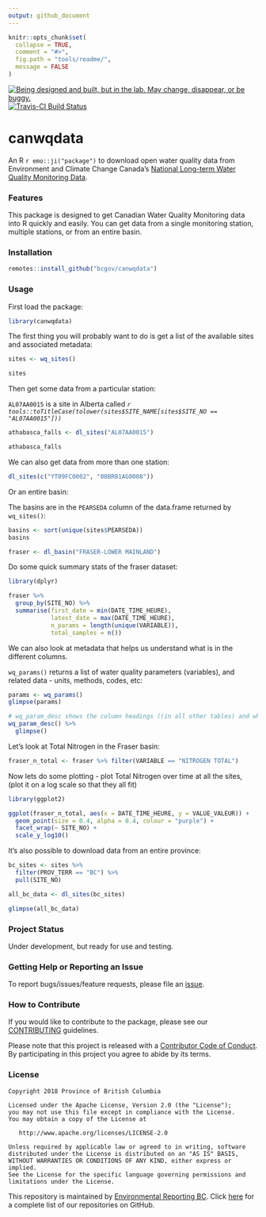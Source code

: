 ```yaml
---
output: github_document
---
```


```r
knitr::opts_chunk$set(
  collapse = TRUE,
  comment = "#>",
  fig.path = "tools/readme/", 
  message = FALSE
)
```

<a id="devex-badge" rel="Exploration" href="https://github.com/BCDevExchange/assets/blob/master/README.md"><img alt="Being designed and built, but in the lab. May change, disappear, or be buggy." style="border-width:0" src="https://assets.bcdevexchange.org/images/badges/exploration.svg" title="Being designed and built, but in the lab. May change, disappear, or be buggy." /></a>
[![Travis-CI Build Status](https://travis-ci.org/bcgov/canwqdata.svg?branch=master)](https://travis-ci.org/bcgov/canwqdata)

# canwqdata

An R `r emo::ji("package")`  to download open water quality data from Environment and Climate Change Canada's [National Long-term Water Quality Monitoring Data](http://donnees.ec.gc.ca/data/substances/monitor/national-long-term-water-quality-monitoring-data/).

### Features

This package is designed to get Canadian Water Quality Monitoring data into R quickly and easily. You can get data from a single monitoring station, multiple stations, or from an entire basin.

### Installation

```r
remotes::install_github("bcgov/canwqdata")
```

### Usage

First load the package:

```r
library(canwqdata)
```


The first thing you will probably want to do is get a list of the available sites and associated metadata:

```r
sites <- wq_sites()

sites
```

Then get some data from a particular station:

`AL07AA0015` is a site in Alberta called *`r tools::toTitleCase(tolower(sites$SITE_NAME[sites$SITE_NO == "AL07AA0015"]))`*

```r
athabasca_falls <- dl_sites("AL07AA0015")

athabasca_falls
```

We can also get data from more than one station:

```r
dl_sites(c("YT09FC0002", "00BR01AG0008"))
```

Or an entire basin:

The basins are in the `PEARSEDA` column of the data.frame returned by `wq_sites()`:

```r
basins <- sort(unique(sites$PEARSEDA))
basins

fraser <- dl_basin("FRASER-LOWER MAINLAND")
```

Do some quick summary stats of the fraser dataset:

```r
library(dplyr)

fraser %>% 
  group_by(SITE_NO) %>% 
  summarise(first_date = min(DATE_TIME_HEURE), 
            latest_date = max(DATE_TIME_HEURE), 
            n_params = length(unique(VARIABLE)), 
            total_samples = n())
```


We can also look at metadata that helps us understand what is in the different columns.

`wq_params()` returns a list of water quality parameters (variables), and related data - units, methods, codes, etc:

```r
params <- wq_params()
glimpse(params)

# wq_param_desc shows the column headings ((in all other tables) and what they mean
wq_param_desc() %>% 
  glimpse()
```

Let's look at Total Nitrogen in the Fraser basin:

```r
fraser_n_total <- fraser %>% filter(VARIABLE == "NITROGEN TOTAL")
```

Now lets do some plotting - plot Total Nitrogen over time at all the sites, 
(plot it on a log scale so that they all fit)

```r
library(ggplot2)

ggplot(fraser_n_total, aes(x = DATE_TIME_HEURE, y = VALUE_VALEUR)) + 
  geom_point(size = 0.4, alpha = 0.4, colour = "purple") + 
  facet_wrap(~ SITE_NO) + 
  scale_y_log10()
```


It's also possible to download data from an entire province:

```r
bc_sites <- sites %>% 
  filter(PROV_TERR == "BC") %>% 
  pull(SITE_NO)

all_bc_data <- dl_sites(bc_sites)

glimpse(all_bc_data)
```

### Project Status

Under development, but ready for use and testing.

### Getting Help or Reporting an Issue

To report bugs/issues/feature requests, please file an [issue](https://github.com/bcgov/canwqdata/issues/).

### How to Contribute

If you would like to contribute to the package, please see our 
[CONTRIBUTING](CONTRIBUTING.md) guidelines.

Please note that this project is released with a [Contributor Code of Conduct](CODE_OF_CONDUCT.md). By participating in this project you agree to abide by its terms.

### License

    Copyright 2018 Province of British Columbia

    Licensed under the Apache License, Version 2.0 (the "License");
    you may not use this file except in compliance with the License.
    You may obtain a copy of the License at 

       http://www.apache.org/licenses/LICENSE-2.0

    Unless required by applicable law or agreed to in writing, software
    distributed under the License is distributed on an "AS IS" BASIS,
    WITHOUT WARRANTIES OR CONDITIONS OF ANY KIND, either express or implied.
    See the License for the specific language governing permissions and
    limitations under the License.


This repository is maintained by [Environmental Reporting BC](http://www2.gov.bc.ca/gov/content?id=FF80E0B985F245CEA62808414D78C41B). Click [here](https://github.com/bcgov/EnvReportBC-RepoList) for a complete list of our repositories on GitHub.
